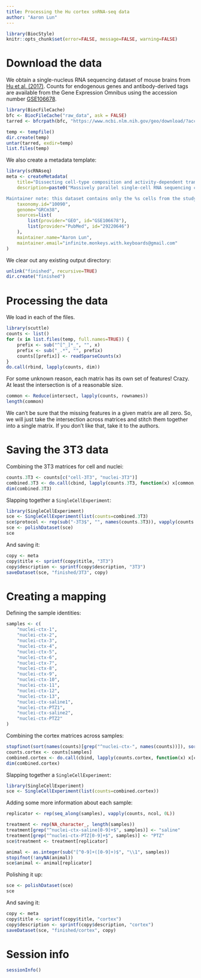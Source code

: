 ```yaml
---
title: Processing the Hu cortex snRNA-seq data
author: "Aaron Lun"
---
```


```r
library(BiocStyle)
knitr::opts_chunk$set(error=FALSE, message=FALSE, warning=FALSE)
```

# Download the data

We obtain a single-nucleus RNA sequencing dataset of mouse brains from [Hu et al. (2017)](https://doi.org/10.1016/j.molcel.2017.11.017).
Counts for endogenous genes and antibody-derived tags are available from the Gene Expression Omnibus
using the accession number [GSE106678](https://www.ncbi.nlm.nih.gov/geo/query/acc.cgi?acc=GSE106678).

```r
library(BiocFileCache)
bfc <- BiocFileCache("raw_data", ask = FALSE)
tarred <- bfcrpath(bfc, "https://www.ncbi.nlm.nih.gov/geo/download/?acc=GSE106678&format=file")

temp <- tempfile()
dir.create(temp)
untar(tarred, exdir=temp)
list.files(temp)
```

We also create a metadata template:

```r
library(scRNAseq)
meta <- createMetadata(
    title="Dissecting cell-type composition and activity-dependent transcriptional state in mammalian brains by massively parallel single-nucleus RNA-Seq [%s only]",
    description=paste0("Massively parallel single-cell RNA sequencing can precisely resolve cellular diversity in a high-throughput manner at low cost, but unbiased isolation of intact single cells from complex tissues, such as adult mammalian brains, is challenging. Here, we integrate sucrose-gradient assisted purification of nuclei with droplet microfluidics to develop a highly scalable single-nucleus RNA-Seq approach (sNucDrop-Seq), which is free of enzymatic dissociation and nuclei sorting. By profiling ~18,000 nuclei isolated from cortical tissues of adult mice, we demonstrate that sNucDrop-Seq not only accurately reveals neuronal and non-neuronal subtype composition with high sensitivity, but also enables in-depth analysis of transient transcriptional states driven by neuronal activity, at single-cell resolution, in vivo.

Maintainer note: this dataset contains only the %s cells from the study.",
    taxonomy.id="10090",
    genome="GRCm38",
    sources=list(
        list(provider="GEO", id="GSE106678"),
        list(provider="PubMed", id="29220646")
    ),
    maintainer.name="Aaron Lun",
    maintainer.email="infinite.monkeys.with.keyboards@gmail.com"
)
```

We clear out any existing output directory:

```r
unlink("finished", recursive=TRUE)
dir.create("finished")
```

# Processing the data

We load in each of the files.

```r
library(scuttle)
counts <- list()
for (x in list.files(temp, full.names=TRUE)) {
    prefix <- sub("^[^_]*_", "", x)
    prefix <- sub("_.*", "", prefix)
    counts[[prefix]] <- readSparseCounts(x)
}
do.call(rbind, lapply(counts, dim))
```

For some unknown reason, each matrix has its own set of features!
Crazy.
At least the intersection is of a reasonable size.

```r
common <- Reduce(intersect, lapply(counts, rownames))
length(common)
```

We can't be sure that the missing features in a given matrix are all zero.
So, we will just take the intersection across matrices and stitch them together into a single matrix.
If you don't like that, take it to the authors.

# Saving the 3T3 data

Combining the 3T3 matrices for cell and nuclei:

```r
counts.3T3 <- counts[c("cell-3T3", "nuclei-3T3")]
combined.3T3 <- do.call(cbind, lapply(counts.3T3, function(x) x[common,]))
dim(combined.3T3)
```

Slapping together a `SingleCellExperiment`:

```r
library(SingleCellExperiment)
sce <- SingleCellExperiment(list(counts=combined.3T3)
sce$protocol <- rep(sub("-3T3$", "", names(counts.3T3)), vapply(counts.3T3, ncol, 0L))
sce <- polishDataset(sce)
sce
```

And saving it:

```r
copy <- meta
copy$title <- sprintf(copy$title, "3T3")
copy$description <- sprintf(copy$description, "3T3")
saveDataset(sce, "finished/3T3", copy)
```

# Creating a mapping

Defining the sample identities:

```r
samples <- c(
    "nuclei-ctx-1",
    "nuclei-ctx-2",
    "nuclei-ctx-3", 
    "nuclei-ctx-4",
    "nuclei-ctx-5",
    "nuclei-ctx-6",
    "nuclei-ctx-7",
    "nuclei-ctx-8",
    "nuclei-ctx-9",
    "nuclei-ctx-10",
    "nuclei-ctx-11",
    "nuclei-ctx-12",
    "nuclei-ctx-13",
    "nuclei-ctx-saline1", 
    "nuclei-ctx-PTZ1", 
    "nuclei-ctx-saline2",
    "nuclei-ctx-PTZ2" 
)
```

Combining the cortex matrices across samples:

```r
stopfinot(sort(names(counts)[grep("^nuclei-ctx-", names(counts))]), sort(samples))
counts.cortex <- counts[samples]
combined.cortex <- do.call(cbind, lapply(counts.cortex, function(x) x[common,]))
dim(combined.cortex)
```

Slapping together a `SingleCellExperiment`:

```r
library(SingleCellExperiment)
sce <- SingleCellExperiment(list(counts=combined.cortex))
```

Adding some more information about each sample:

```r
replicator <- rep(seq_along(samples), vapply(counts, ncol, 0L))

treatment <- rep(NA_character_, length(samples))
treatment[grep("^nuclei-ctx-saline[0-9]+$", samples)] <- "saline"
treatment[grep("^nuclei-ctx-PTZ[0-9]+$", samples)] <- "PTZ"
sce$treatment <- treatment[replicator]

animal <- as.integer(sub("[^0-9]+([0-9]+)$", "\\1", samples))
stopifnot(!anyNA(animal))
sce$animal <- animal[replicator]
```

Polishing it up:

```r
sce <- polishDataset(sce)
sce
```

And saving it:

```r
copy <- meta
copy$title <- sprintf(copy$title, "cortex")
copy$description <- sprintf(copy$description, "cortex")
saveDataset(sce, "finished/cortex", copy)
```

# Session info {-}

```r
sessionInfo()
```
